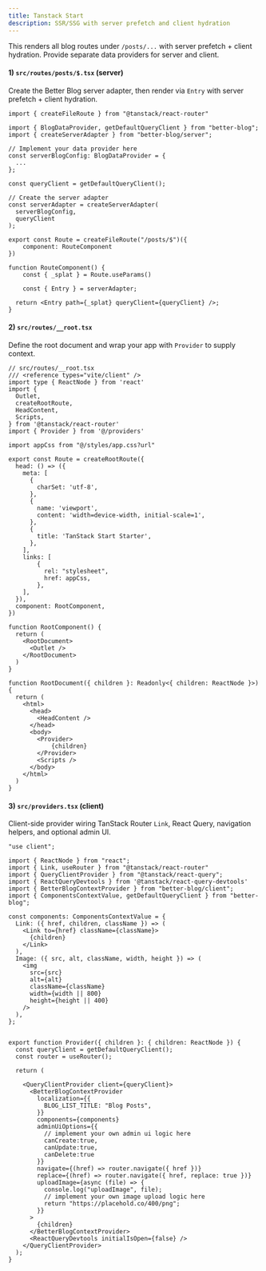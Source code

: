 ```yaml
---
title: Tanstack Start
description: SSR/SSG with server prefetch and client hydration
---
```


This renders all blog routes under `/posts/...` with server prefetch + client hydration. Provide separate data providers for server and client.

#### 1) `src/routes/posts/$.tsx` (server)
Create the Better Blog server adapter, then render via `Entry` with server prefetch + client hydration.

```tsx
import { createFileRoute } from "@tanstack/react-router"

import { BlogDataProvider, getDefaultQueryClient } from "better-blog";
import { createServerAdapter } from "better-blog/server";

// Implement your data provider here
const serverBlogConfig: BlogDataProvider = {
  ...
};

const queryClient = getDefaultQueryClient();

// Create the server adapter
const serverAdapter = createServerAdapter(
  serverBlogConfig,
  queryClient
);

export const Route = createFileRoute("/posts/$")({
    component: RouteComponent
})

function RouteComponent() {
    const { _splat } = Route.useParams()

    const { Entry } = serverAdapter;

  return <Entry path={_splat} queryClient={queryClient} />;
}
```

#### 2) `src/routes/__root.tsx`
Define the root document and wrap your app with `Provider` to supply context.

```tsx
// src/routes/__root.tsx
/// <reference types="vite/client" />
import type { ReactNode } from 'react'
import {
  Outlet,
  createRootRoute,
  HeadContent,
  Scripts,
} from '@tanstack/react-router'
import { Provider } from '@/providers'

import appCss from "@/styles/app.css?url"

export const Route = createRootRoute({
  head: () => ({
    meta: [
      {
        charSet: 'utf-8',
      },
      {
        name: 'viewport',
        content: 'width=device-width, initial-scale=1',
      },
      {
        title: 'TanStack Start Starter',
      },
    ],
    links: [
        {
          rel: "stylesheet",
          href: appCss,
        },
    ],
  }),
  component: RootComponent,
})

function RootComponent() {
  return (
    <RootDocument>
      <Outlet />
    </RootDocument>
  )
}

function RootDocument({ children }: Readonly<{ children: ReactNode }>) {
  return (
    <html>
      <head>
        <HeadContent />
      </head>
      <body>
        <Provider>
            {children}
        </Provider>
        <Scripts />
      </body>
    </html>
  )
}
```

#### 3) `src/providers.tsx` (client)
Client-side provider wiring TanStack Router `Link`, React Query, navigation helpers, and optional admin UI.

```tsx
"use client";

import { ReactNode } from "react";
import { Link, useRouter } from "@tanstack/react-router"
import { QueryClientProvider } from "@tanstack/react-query";
import { ReactQueryDevtools } from '@tanstack/react-query-devtools'
import { BetterBlogContextProvider } from "better-blog/client";
import { ComponentsContextValue, getDefaultQueryClient } from "better-blog";

const components: ComponentsContextValue = {
  Link: ({ href, children, className }) => (
    <Link to={href} className={className}>
      {children}
    </Link>
  ),
  Image: ({ src, alt, className, width, height }) => (
    <img
      src={src}
      alt={alt}
      className={className}
      width={width || 800}
      height={height || 400}
    />
  ),
};


export function Provider({ children }: { children: ReactNode }) {
  const queryClient = getDefaultQueryClient();
  const router = useRouter();

  return (

    <QueryClientProvider client={queryClient}>
      <BetterBlogContextProvider
        localization={{
          BLOG_LIST_TITLE: "Blog Posts",
        }}
        components={components}
        adminUiOptions={{
          // implement your own admin ui logic here
          canCreate:true,
          canUpdate:true,
          canDelete:true
        }}
        navigate={(href) => router.navigate({ href })}
        replace={(href) => router.navigate({ href, replace: true })}
        uploadImage={async (file) => {
          console.log("uploadImage", file);
          // implement your own image upload logic here
          return "https://placehold.co/400/png";
        }}
      >
        {children}
      </BetterBlogContextProvider>
      <ReactQueryDevtools initialIsOpen={false} />
    </QueryClientProvider>
  );
}
```
